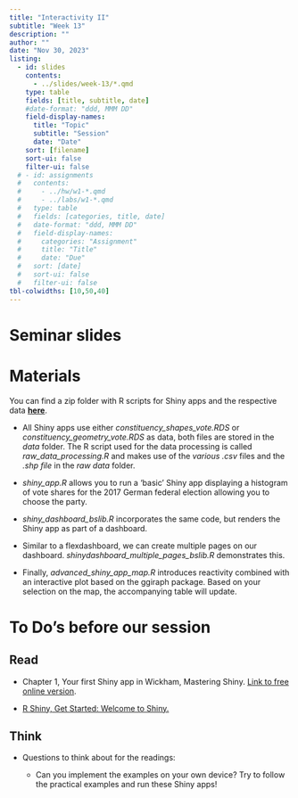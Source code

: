 ```yaml
---
title: "Interactivity II"
subtitle: "Week 13"
description: ""
author: ""
date: "Nov 30, 2023"
listing:
  - id: slides
    contents:
      - ../slides/week-13/*.qmd
    type: table
    fields: [title, subtitle, date]
    #date-format: "ddd, MMM DD"
    field-display-names:
      title: "Topic"
      subtitle: "Session"
      date: "Date"
    sort: [filename]
    sort-ui: false
    filter-ui: false
  # - id: assignments
  #   contents:
  #     - ../hw/w1-*.qmd
  #     - ../labs/w1-*.qmd
  #   type: table
  #   fields: [categories, title, date]
  #   date-format: "ddd, MMM DD"
  #   field-display-names:
  #     categories: "Assignment"
  #     title: "Title"
  #     date: "Due"
  #   sort: [date]
  #   sort-ui: false
  #   filter-ui: false
tbl-colwidths: [10,50,40]
---
```


# Seminar slides

::: {#slides}
:::

# Materials

You can find a zip folder with R scripts for Shiny apps and the respective data [**here**](https://ilias.uni-mannheim.de/goto.php?target=file_1460658_download&client_id=ILIAS).

-   All Shiny apps use either *constituency_shapes_vote.RDS* or *constituency_geometry_vote.RDS* as data, both files are stored in the *data* folder. The R script used for the data processing is called *raw_data_processing.R* and makes use of the *various .csv* files and the *.shp file* in the *raw data* folder.

-   *shiny_app.R* allows you to run a 'basic' Shiny app displaying a histogram of vote shares for the 2017 German federal election allowing you to choose the party.

-   *shiny_dashboard_bslib.R* incorporates the same code, but renders the Shiny app as part of a dashboard.

-   Similar to a flexdashboard, we can create multiple pages on our dashboard. *shinydashboard_multiple_pages_bslib.R* demonstrates this.

-   Finally, *advanced_shiny_app_map.R* introduces reactivity combined with an interactive plot based on the ggiraph package. Based on your selection on the map, the accompanying table will update.

# To Do's before our session

::: panel-tabset
## Read

-   Chapter 1, Your first Shiny app in Wickham, Mastering Shiny. [Link to free online version](https://mastering-shiny.org/basic-app.html).

-   [R Shiny, Get Started: Welcome to Shiny.](https://shiny.posit.co/r/getstarted/shiny-basics/lesson1/)

## Think

-   Questions to think about for the readings:

    -   Can you implement the examples on your own device? Try to follow the practical examples and run these Shiny apps!
:::
